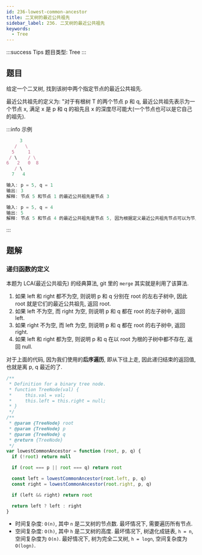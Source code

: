 ```yaml
---
id: 236-lowest-common-ancestor
title: 二叉树的最近公共祖先
sidebar_label: 236. 二叉树的最近公共祖先
keywords:
  - Tree
---
```


:::success Tips
题目类型: Tree
:::

## 题目

给定一个二叉树, 找到该树中两个指定节点的最近公共祖先.

最近公共祖先的定义为: "对于有根树 T 的两个节点 p 和 q, 最近公共祖先表示为一个节点 x, 满足 x 是 p 和 q 的祖先且 x 的深度尽可能大(一个节点也可以是它自己的祖先).

:::info 示例

```ts
     3
   /   \
  5     1
 / \    / \
6   2   0  8
   / \
  7   4
```

```ts
输入: p = 5, q = 1
输出: 3
解释: 节点 5 和节点 1 的最近公共祖先是节点 3
```

```ts
输入: p = 5, q = 4
输出: 5
解释: 节点 5 和节点 4 的最近公共祖先是节点 5, 因为根据定义最近公共祖先节点可以为节点本身
```

:::

## 题解

### 递归函数的定义

本题为 LCA(最近公共祖先) 的经典算法, git 里的 `merge` 其实就是利用了该算法.

1. 如果 left 和 right 都不为空, 则说明 p 和 q 分别在 root 的左右子树中, 因此 root 就是它们的最近公共祖先, 返回 root.
2. 如果 left 不为空, 而 right 为空, 则说明 p 和 q 都在 root 的左子树中, 返回 left.
3. 如果 right 不为空, 而 left 为空, 则说明 p 和 q 都在 root 的右子树中, 返回 right.
4. 如果 left 和 right 都为空, 则说明 p 和 q 在以 root 为根的子树中都不存在, 返回 null.

对于上面的代码, 因为我们使用的**后序遍历**, 即从下往上走, 因此递归结束的返回值, 也就是离 p, q 最近的了.

```ts
/**
 * Definition for a binary tree node.
 * function TreeNode(val) {
 *     this.val = val;
 *     this.left = this.right = null;
 * }
 */
/**
 * @param {TreeNode} root
 * @param {TreeNode} p
 * @param {TreeNode} q
 * @return {TreeNode}
 */
var lowestCommonAncestor = function (root, p, q) {
  if (!root) return null

  if (root === p || root === q) return root

  const left = lowestCommonAncestor(root.left, p, q)
  const right = lowestCommonAncestor(root.right, p, q)

  if (left && right) return root

  return left ? left : right
}
```

- 时间复杂度: `O(n)`, 其中 `n` 是二叉树的节点数. 最坏情况下, 需要遍历所有节点.
- 空间复杂度: `O(h)`, 其中 `h` 是二叉树的高度. 最坏情况下, 树退化成链表, `h = n`, 空间复杂度为 `O(n)`. 最好情况下, 树为完全二叉树, `h = logn`, 空间复杂度为 `O(logn)`.
